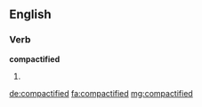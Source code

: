 ==English==

===Verb===
'''compactified'''

# {{past of|compactify}}

[[de:compactified]]
[[fa:compactified]]
[[mg:compactified]]